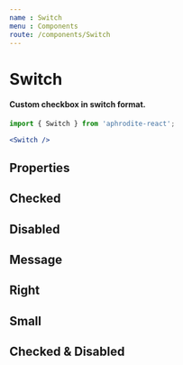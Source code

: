 ```yaml
---
name : Switch
menu : Components
route: /components/Switch
---
```



# Switch
#### Custom checkbox in switch format.

```jsx
import { Switch } from 'aphrodite-react';

<Switch />
```

## Properties
<PropsTable of={Switch} />

## Checked
<Playground>
    <Switch checked={true} />
</Playground>

## Disabled
<Playground>
    <Switch disabled={true} />
</Playground>

## Message
<Playground>
    <Switch message="Your text goes here" />
</Playground>

## Right
<Playground>
    <Switch message="Your text goes here" right={true} />
</Playground>

## Small
<Playground>
    <Switch xs={true} />
</Playground>

## Checked & Disabled
<Playground>
    <Switch checked={true} disabled={true} />
</Playground>

